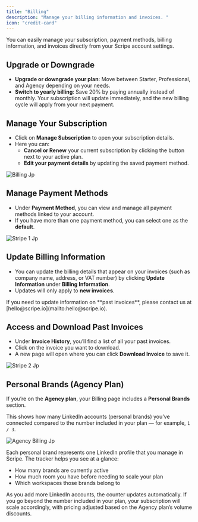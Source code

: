 ```yaml
---
title: "Billing"
description: "Manage your billing information and invoices. "
icon: "credit-card"
---
```


You can easily manage your subscription, payment methods, billing information, and invoices directly from your Scripe account settings.

## Upgrade or Downgrade

- **Upgrade or downgrade your plan**: Move between Starter, Professional, and Agency depending on your needs.
- **Switch to yearly billing**: Save 20% by paying annually instead of monthly. Your subscription will update immediately, and the new billing cycle will apply from your next payment.

## Manage Your Subscription

- Click on **Manage Subscription** to open your subscription details.
- Here you can:
  - **Cancel or Renew** your current subscription by clicking the button next to your active plan.
  - **Edit your payment details** by updating the saved payment method.

![Billing Jp](/images/billing.jpg)

## Manage Payment Methods

- Under **Payment Method**, you can view and manage all payment methods linked to your account.
- If you have more than one payment method, you can select one as the **default**.

![Stripe 1 Jp](/images/stripe-1.jpg)

## Update Billing Information

- You can update the billing details that appear on your invoices (such as company name, address, or VAT number) by clicking **Update Information** under **Billing Information**.
- Updates will only apply to **new invoices**.

<Info>
  If you need to update information on **past invoices**, please contact us at [hello@scripe.io](mailto:hello@scripe.io).
</Info>

## Access and Download Past Invoices

- Under **Invoice History**, you’ll find a list of all your past invoices.
- Click on the invoice you want to download.
- A new page will open where you can click **Download Invoice** to save it.

![Stripe 2 Jp](/images/stripe-2.jpg)

## Personal Brands (Agency Plan)

If you’re on the **Agency plan**, your Billing page includes a **Personal Brands** section.

This shows how many LinkedIn accounts (personal brands) you’ve connected compared to the number included in your plan — for example, `1 / 3`.

![Agency Billing Jp](/images/agency-billing.jpg)

Each personal brand represents one LinkedIn profile that you manage in Scripe. The tracker helps you see at a glance:

- How many brands are currently active
- How much room you have before needing to scale your plan
- Which workspaces those brands belong to

As you add more LinkedIn accounts, the counter updates automatically. If you go beyond the number included in your plan, your subscription will scale accordingly, with pricing adjusted based on the Agency plan’s volume discounts.